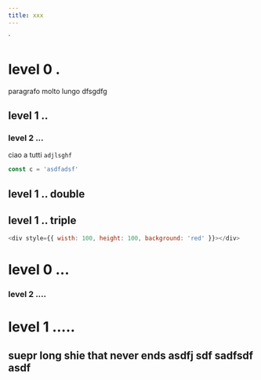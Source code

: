 ```yaml
---
title: xxx
---
```


<div/>
`

# level 0 .

paragrafo molto lungo dfsgdfg

## level 1 ..

### level 2 ...

ciao a tutti `adjlsghf`

```js
const c = 'asdfadsf'
```

## level 1 .. double

## level 1 .. triple

```js live=true
<div style={{ wisth: 100, height: 100, background: 'red' }}></div>
```

# level 0 ...

### level 2 ....

# level 1 .....

## suepr long shie that never ends asdfj sdf sadfsdf asdf